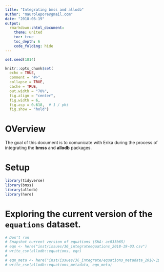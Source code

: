 ```yaml
---
title: "Integrating bmss and allodb"
author: "maurolepore@gmail.com"
date: "2018-03-19"
output:
  rmarkdown::html_document:
    theme: united
    toc: true
    toc_depth: 6
    code_folding: hide
---
```


```r
set.seed(1014)

knitr::opts_chunk$set(
  echo = TRUE,
  comment = "#>",
  collapse = TRUE,
  cache = TRUE,
  out.width = "70%",
  fig.align = "center",
  fig.width = 6,
  fig.asp = 0.618,  # 1 / phi
  fig.show = "hold")
```

# OVerview

The goal of this document is to comunicate with Erika during the process of integrating the __bmss__ and __allodb__ packages.

# Setup

```r
library(tidyverse)
library(bmss)
library(allodb)
library(here)
```

# Exploring the current version of the `equations` dataset.

```r
# Don't run
# Snapshot current version of equations (SHA: ac033b65)
# eqn <- here("inst/issues/36_integrateequations_2018-19-03.csv")
# write_csv(allodb::equations, eqn)
# 
# eqn_meta <- here("inst/issues/36_integrate/equations_metadata_2018-19-03.csv")
# write_csv(allodb::equations_metadata, eqn_meta)
```

